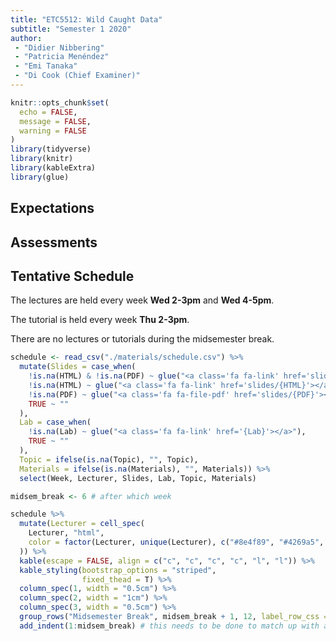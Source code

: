 ```yaml
---
title: "ETC5512: Wild Caught Data"
subtitle: "Semester 1 2020"
author: 
 - "Didier Nibbering"
 - "Patricia Menéndez"
 - "Emi Tanaka"
 - "Di Cook (Chief Examiner)"
---
```


```r
knitr::opts_chunk$set(
  echo = FALSE,
  message = FALSE,
  warning = FALSE
)
library(tidyverse)
library(knitr)
library(kableExtra)
library(glue)
```

## Expectations 

## Assessments

## Tentative Schedule

The lectures are held every week **Wed 2-3pm** and **Wed 4-5pm**.

The tutorial is held every week **Thu 2-3pm**. 

There are no lectures or tutorials during the midsemester break.

```r
schedule <- read_csv("./materials/schedule.csv") %>% 
  mutate(Slides = case_when(
    !is.na(HTML) & !is.na(PDF) ~ glue("<a class='fa fa-link' href='slides/{HTML}'></a> <a class='fa fa-file-pdf' href='slides/{PDF}'></a>"),
    !is.na(HTML) ~ glue("<a class='fa fa-link' href='slides/{HTML}'></a>"),
    !is.na(PDF) ~ glue("<a class='fa fa-file-pdf' href='slides/{PDF}'></a>"),
    TRUE ~ ""
  ),
  Lab = case_when(
    !is.na(Lab) ~ glue("<a class='fa fa-link' href='{Lab}'></a>"),
    TRUE ~ ""
  ),
  Topic = ifelse(is.na(Topic), "", Topic),
  Materials = ifelse(is.na(Materials), "", Materials)) %>% 
  select(Week, Lecturer, Slides, Lab, Topic, Materials)

midsem_break <- 6 # after which week

schedule %>% 
  mutate(Lecturer = cell_spec(
    Lecturer, "html",
    color = factor(Lecturer, unique(Lecturer), c("#8e4f89", "#4269a5", "#39825a", "#dc6141"))
  )) %>% 
  kable(escape = FALSE, align = c("c", "c", "c", "c", "l", "l")) %>% 
  kable_styling(bootstrap_options = "striped",
                fixed_thead = T) %>% 
  column_spec(1, width = "0.5cm") %>% 
  column_spec(2, width = "1cm") %>% 
  column_spec(3, width = "0.5cm") %>% 
  group_rows("Midsemester Break", midsem_break + 1, 12, label_row_css = "background-color: #d9e1e8;") %>% 
  add_indent(1:midsem_break) # this needs to be done to match up with above
```



